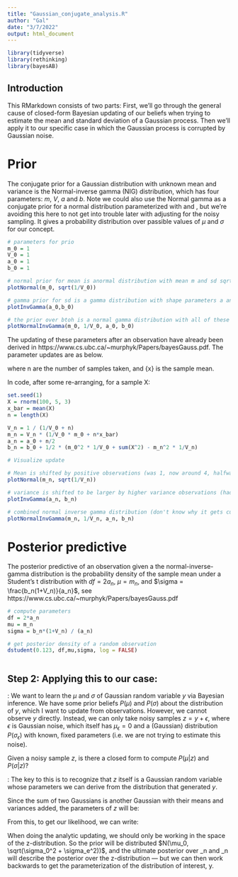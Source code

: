 ```yaml
---
title: "Gaussian_conjugate_analysis.R"
author: "Gal"
date: "3/7/2022"
output: html_document
---
```


```r
library(tidyverse)
library(rethinking)
library(bayesAB)
```


## Introduction
This RMarkdown consists of two parts: First, we'll go through the general cause of closed-form Bayesian updating of our beliefs when trying to estimate the mean and standard deviation of a Gaussian process. Then we'll apply it to our specific case in which the Gaussian process is corrupted by Gaussian noise.

# Prior
The conjugate prior for a Gaussian distribution with unknown mean and variance is the Normal-inverse gamma (NIG) distribution, which has four parameters: $m$, $V$, $a$ and $b$. Note we could also use the Normal gamma as a conjugate prior for a normal distribution parameterized with \mu and \lambda [precision], but we're avoiding this here to not get into trouble later with adjusting for the noisy sampling. It gives a probability distribution over passible values of $\mu$ and $\sigma$ for our concept.
```r

# parameters for prio
m_0 = 1
V_0 = 1
a_0 = 1 
b_0 = 1

# normal prior for mean is anormal distribution with mean m and sd sqrt of V^-1
plotNormal(m_0, sqrt(1/V_0))

# gamma prior for sd is a gamma distribution with shape parameters a and b
plotInvGamma(a_0,b_0)

# the prior over btoh is a normal gamma distribution with all of these parameters
plotNormalInvGamma(m_0, 1/V_0, a_0, b_0)

```
The updating of these parameters after an observation have already been derived in https://www.cs.ubc.ca/~murphyk/Papers/bayesGauss.pdf. The parameter updates are as below.
\begin{aligned}
p\left(\mu, \sigma^{2} \mid D\right) &=N I G\left(m_{n}, V_{n}, a_{n}, b_{n}\right) \\
V_{n}^{-1} &=V_{0}^{-1}+n \\
\frac{m_{n}}{V_{n}} &=V_{0}^{-1} m_{0}+n \bar{x} \\
a_{n} &=a_{0}+n / 2 \\
b_{n} &=b_{0}+\frac{1}{2}\left[m_{0}^{2} V_{0}^{-1}+\sum_{i} x_{i}^{2}-m_{n}^{2} V_{n}^{-1}\right]
\end{aligned}

where n are the number of samples taken, and \bar{x} is the sample mean.

In code, after some re-arranging, for a sample X:

```r
set.seed(1)
X = rnorm(100, 5, 3)
x_bar = mean(X)
n = length(X)

V_n = 1 / (1/V_0 + n)
m_n = V_n * (1/V_0 * m_0 + n*x_bar)
a_n = a_0 + n/2
b_n = b_0 + 1/2 * (m_0^2 * 1/V_0 + sum(X^2) - m_n^2 * 1/V_n)

# Visualize update

# Mean is shifted by positive observations (was 1, now around 4, halfway between prior and sample)
plotNormal(m_n, sqrt(1/V_n)) 

# variance is shifted to be larger by higher variance observations (had a peak at 0 for a = 1, b = 1, now it's at 7.4, around the variance of X)
plotInvGamma(a_n, b_n)

# combined normal inverse gamma distribution (don't know why it gets cut off)
plotNormalInvGamma(m_n, 1/V_n, a_n, b_n)


```

# Posterior predictive
The posterior predictive of an observation given a the normal-inverse-gamma distribution is the probability density of the sample mean under a Student's t distribution with $df = 2a_n$, $\mu = m_n$, and $\sigma = \frac{b_n(1+V_n)}{a_n}$, see https://www.cs.ubc.ca/~murphyk/Papers/bayesGauss.pdf
```r
# compute parameters
df = 2*a_n
mu = m_n
sigma = b_n*(1+V_n) / (a_n)

# get posterior density of a random observation
dstudent(0.123, df,mu,sigma, log = FALSE)



```

## Step 2: Applying this to our case:

\textbf{Problem}: We want to learn the $\mu$ and $\sigma$ of Gaussian random variable $y$ via Bayesian inference. We have some prior beliefs $P(\mu)$ and $P(\sigma)$ about the distribution of $y$, which I want to update from observations. 
However, we cannot observe $y$ directly. Instead, we can only take noisy samples $z = y + \epsilon$, where $\epsilon$ is Gaussian noise, which itself has $\mu_{\epsilon}=0$ and a (Gaussian) distribution $P(\sigma_{\epsilon})$ with known, fixed parameters (i.e. we are not trying to estimate this noise).

Given a noisy sample $z$, is there a closed form to compute $P(\mu|z)$ and $P(\sigma|z)$? 

\textbf{Answer}: The key to this is to recognize that $z$ itself is a Gaussian random variable whose parameters we can derive from the distribution that generated $y$. 

Since the sum of two Gaussians is another Gaussian with their means and variances added, the parameters of $z$ will be:
\begin{eqnarray}
    \mu_z &= \mu_y, \\
    \sigma_z &= \sigma_y  + \sigma_{\epsilon}
\end{eqnarray}

From this, to get our likelihood, we can write:

\begin{eqnarray}
P(z|\mu, \sigma) = Normal(z; \mu_z, \sigma_z)
\end{eqnarray}

When doing the analytic updating, we should only be working in the space of the z-distribution. So the prior will be distributed $N(\mu_0, \sqrt(\sigma_0^2 + \sigma_e^2))$, and the ultimate posterior over \mu_n and \sig_n will describe the posterior over the z-distribution — but we can then work backwards to get the parameterization of the distribution of interest, y.